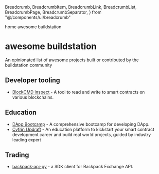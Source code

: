   Breadcrumb,
  BreadcrumbItem,
  BreadcrumbLink,
  BreadcrumbList,
  BreadcrumbPage,
  BreadcrumbSeparator,
} from "@/components/ui/breadcrumb"

<Breadcrumb>
  <BreadcrumbList>
    <BreadcrumbItem>
      <BreadcrumbLink href="/">home</BreadcrumbLink>
    </BreadcrumbItem>
    <BreadcrumbSeparator />
    <BreadcrumbItem>
      <BreadcrumbPage>awesome buildstation</BreadcrumbPage>
    </BreadcrumbItem>
  </BreadcrumbList>
</Breadcrumb>

# awesome buildstation


An opinionated list of awesome projects built or contributed by the buildstation community

## Developer tooling
- [BlockCMD Inspect](https://inspect.blockcmd.com) - A tool to read and write to smart contracts on various blockchains.

## Education
- [DApp Bootcamp](https://github.com/buildstationorg/dapp-bootcamp) - A comprehensive bootcamp for developing DApp.
- [Cyfrin Updraft](https://updraft.cyfrin.io/) - An education platform to kickstart your smart contract development career and build real world projects, guided by industry leading expert

## Trading
- [backpack-api-py](https://github.com/blockcmd/backpack-api-py) - a SDK client for Backpack Exchange API.